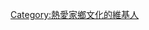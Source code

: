 {{Userbox
  |id=鄉土
  |id-fc=blue
  |id-c=#FFE5B4
  |id-s=
  |info=這個用戶愛好家鄉的文化。
  |info-c=gold
  |info-s=10
  |border-c=gold
}}
[[Category:熱愛家鄉文化的維基人]]